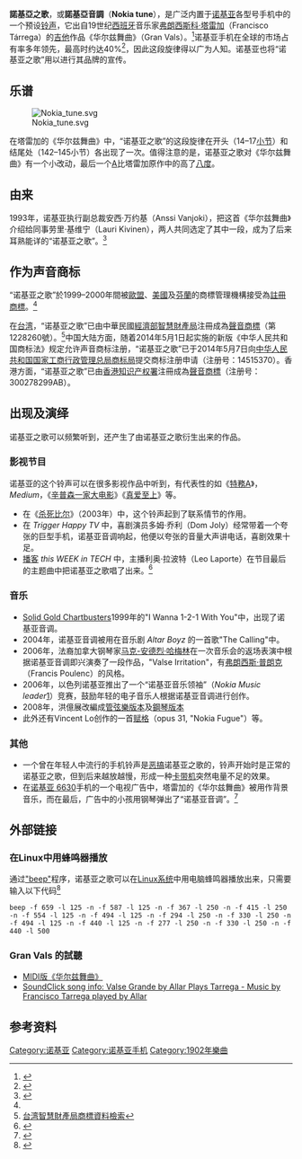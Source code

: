 {{Listen|filename    = Nokia_tune.ogg|title= 钢琴版诺基亚音|description = 钢琴版诺基亚音}}
'''諾基亞之歌'''，或'''諾基亞音調'''（'''Nokia tune'''），是广泛内置于[[诺基亚|诺基亚]]各型号手机中的一个预设[[电话铃声|铃声]]，它出自19世纪[[西班牙|西班牙]]音乐家[[弗朗西斯科·塔雷加|弗朗西斯科·塔雷加]]（Francisco Tárrega）的[[吉他|吉他]]作品《华尔兹舞曲》（Gran Vals）。<ref name="AboutNokia">{{Cite web |url=http://www.nokia.com.tw/A4704007 |title=台灣諾基亞網站《關於諾基亞的20件事》 |accessdate=2008-12-20 |archive-date=2008-12-11 |archive-url=https://web.archive.org/web/20081211204105/http://www.nokia.com.tw/A4704007 |dead-url=yes }}</ref>诺基亚手机在全球的市场占有率多年领先，最高时约达40%<ref>{{cite web|url=http://www.nokia.com/2008/Q3/index.html|title=2008年第三季度报告|date=2008-10-16|work=Nokia Corporation|accessdate=2008-10-16|archive-date=2008-10-18|archive-url=https://web.archive.org/web/20081018163252/http://www.nokia.com/2008/Q3/index.html|dead-url=yes}}</ref>，因此这段旋律得以广为人知。诺基亚也将“诺基亚之歌”用以进行其品牌的宣传。

==乐谱==
[[File:Nokia_tune.svg|center]]

在塔雷加的《华尔兹舞曲》中，“诺基亚之歌”的这段旋律在开头（14–17[[小节|小节]]）和结尾处（142–145小节）各出现了一次。值得注意的是，诺基亚之歌对《华尔兹舞曲》有一个小改动，最后一个[[A音|A]]比塔雷加原作中的高了[[八度|八度]]。

==由来==
1993年，诺基亚执行副总裁安西·万约基（Anssi Vanjoki），把这首《华尔兹舞曲》介绍给同事劳里·基维宁（Lauri Kivinen），两人共同选定了其中一段，成为了后来耳熟能详的“诺基亚之歌”。<ref>{{cite book |title=Lukion Musa 1 |author=Juutilainen, Esa-Markku and Kukkula, Tapio |publisher=WSOY |year=2007 |isbn=9789510307564 |page=41 }}</ref>

==作为声音商标==
“诺基亚之歌”於1999–2000年間被[[歐盟|歐盟]]、[[美國|美國]]及[[芬蘭|芬蘭]]的商標管理機構接受為[[註冊商標|註冊商標]]。<ref name="AboutNokia"/>

在[[台湾|台湾]]，“诺基亚之歌”已由中華民國[[經濟部智慧財產局|經濟部智慧財產局]]注冊成為[[聲音商標|聲音商標]]（第1228260號）。<ref>[http://tipo.hinet.net/TIPO_DR/servlet/InitLogoPictureWordDetail?sKeyNO=093040509 台湾智慧財產局商標資料檢索]{{dead link|date=2018年4月 |bot=InternetArchiveBot |fix-attempted=yes }}</ref>中国大陆方面，随着2014年5月1日起实施的新版《中华人民共和国商标法》规定允许声音商标注册，“诺基亚之歌”已于2014年5月7日向[[中华人民共和国国家工商行政管理总局商标局|中华人民共和国国家工商行政管理总局商标局]]提交商标注册申请（注册号：14515370）。香港方面，“诺基亚之歌”已由[[香港知识产权署|香港知识产权署]]注冊成為[[聲音商標|聲音商標]]（注册号：300278299AB）。

==出现及演绎==
诺基亚之歌可以频繁听到，还产生了由诺基亚之歌衍生出来的作品。

===影视节目===
诺基亚的这个铃声可以在很多影视作品中听到，有代表性的如《[[特務A|特務A]]》，''Medium''，《[[辛普森一家大电影|辛普森一家大电影]]》《[[真爱至上|真爱至上]]》等。
* 在《[[杀死比尔|杀死比尔]]》（2003年）中，这个铃声起到了联系情节的作用。
* 在 ''Trigger Happy TV'' 中，喜剧演员多姆·乔利（Dom Joly）经常带着一个夸张的巨型手机，诺基亚音调响起，他便以夸张的音量大声讲电话，喜剧效果十足。
* [[播客|播客]] ''this WEEK in TECH'' 中，主播利奥·拉波特（Leo Laporte）在节目最后的主题曲中把诺基亚之歌唱了出来。<ref>{{Cite web |url=http://twit.tv/node/4181 |title=''this WEEK in TECH'' 主题曲 |accessdate=2008-12-20 |archive-date=2007-10-11 |archive-url=https://web.archive.org/web/20071011225746/http://www.twit.tv/node/4181 |dead-url=yes }}</ref>

===音乐===
* [[Solid_Gold_Chartbusters|Solid Gold Chartbusters]]1999年的"I Wanna 1-2-1 With You"中，出现了诺基亚音调。
* 2004年，诺基亚音调被用在音乐剧 ''Altar Boyz'' 的一首歌"The Calling"中。
* 2006年，法裔加拿大钢琴家[[马克-安德烈·哈梅林|马克-安德烈·哈梅林]]在一次音乐会的返场表演中根据诺基亚音调即兴演奏了一段作品，"Valse Irritation"，有[[弗朗西斯·普朗克|弗朗西斯·普朗克]]（Francis Poulenc）的风格。
* 2006年，以色列诺基亚推出了一个“诺基亚音乐领袖”（''Nokia Music leader''[http://www.nokiamusic.co.il]{{Wayback|url=http://www.nokiamusic.co.il/ |date=20080329222422 }}）竞赛，鼓励年轻的电子音乐人根据诺基亚音调进行创作。
* 2008年，洪億展改編成[http://www.youtube.com/watch?v=MSlra0iStz0 管弦樂版本]及[http://www.youtube.com/watch?v=eKOuedWP8Eo 鋼琴版本]{{Wayback|url=http://www.youtube.com/watch?v=eKOuedWP8Eo |date=20160930065603 }}
* 此外还有Vincent Lo创作的一首[[赋格|赋格]]（opus 31, "Nokia Fugue"）等。

===其他===
* 一个曾在年轻人中流行的手机铃声是[[恶搞|恶搞]]诺基亚之歌的，铃声开始时是正常的诺基亚之歌，但到后来越放越慢，形成一种[[卡带机|卡带机]]突然电量不足的效果。
* 在[[诺基亚_6630|诺基亚 6630]]手机的一个电视广告中，塔雷加的《华尔兹舞曲》被用作背景音乐，而在最后，广告中的小孩用钢琴弹出了“诺基亚音调”。<ref>{{Cite web |url=http://www.youtube.com/watch?v=IxySMOjkvIA |title=YouTube上的Nokia 6630广告 |accessdate=2008-12-20 |archive-date=2016-10-12 |archive-url=https://web.archive.org/web/20161012084327/https://www.youtube.com/watch?v=IxySMOjkvIA |dead-url=no }}</ref>

==外部链接==
===在Linux中用蜂鸣器播放===
通过[http://www.johnath.com/beep/ "beep"]{{Wayback|url=http://www.johnath.com/beep/ |date=20081216014052 }}程序，诺基亚之歌可以在[[Linux系统|Linux系统]]中用电脑蜂鸣器播放出来，只需要输入以下代码<ref>{{cite web|url=http://box.jaredbinder.com:443/beeps.html|title=Beep Tunes|accessdate=2008-11-22|last=Binder|first=Jared|archive-date=2008-12-16|archive-url=https://web.archive.org/web/20081216141830/http://box.jaredbinder.com:443/beeps.html|dead-url=yes}}</ref>

<code>beep -f 659 -l 125 -n -f 587 -l 125 -n -f 367 -l 250 -n -f 415 -l 250 -n -f 554 -l 125 -n -f 494 -l 125 -n -f 294 -l 250 -n -f 330 -l 250 -n -f 494 -l 125 -n -f 440 -l 125 -n -f 277 -l 250 -n -f 330 -l 250 -n -f 440 -l 500 </code>

===Gran Vals 的試聽===
* [http://www.classicalguitarmidi.com/subivic/Tarrega_Gran_Vals.mid MIDI版《华尔兹舞曲》]{{Wayback|url=http://www.classicalguitarmidi.com/subivic/Tarrega_Gran_Vals.mid |date=20071203014831 }}
* [https://web.archive.org/web/20070929123452/http://www.soundclick.com/bands/songInfo.cfm?bandID=444041&songID=3159660 SoundClick song info: Valse Grande by Allar Plays Tarrega - Music by Francisco Tarrega played by Allar]

==参考资料==
{{reflist}}

{{Nokia}}
[[Category:诺基亚|Category:诺基亚]]
[[Category:诺基亚手机|Category:诺基亚手机]]
[[Category:1902年樂曲|Category:1902年樂曲]]